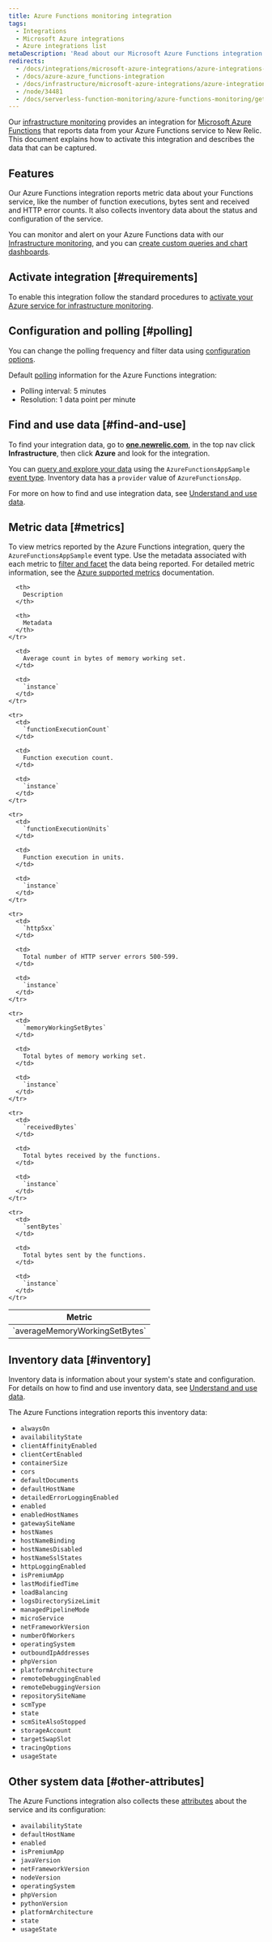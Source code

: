 ```yaml
---
title: Azure Functions monitoring integration
tags:
  - Integrations
  - Microsoft Azure integrations
  - Azure integrations list
metaDescription: 'Read about our Microsoft Azure Functions integration: what data it reports, and how to enable it.'
redirects:
  - /docs/integrations/microsoft-azure-integrations/azure-integrations-list/azure-functions-monitoring-integration
  - /docs/azure-azure_functions-integration
  - /docs/infrastructure/microsoft-azure-integrations/azure-integrations-list/azure-functions-integration-new-relic-infrastructure
  - /node/34481
  - /docs/serverless-function-monitoring/azure-functions-monitoring/get-started/azure-functions-monitoring-integration
---
```


Our [infrastructure monitoring](/docs/infrastructure) provides an integration for [Microsoft Azure Functions](https://azure.microsoft.com/en-us/services/functions/) that reports data from your Azure Functions service to New Relic. This document explains how to activate this integration and describes the data that can be captured.

## Features

Our Azure Functions integration reports metric data about your Functions service, like the number of function executions, bytes sent and received and HTTP error counts. It also collects inventory data about the status and configuration of the service.

You can monitor and alert on your Azure Functions data with our [Infrastructure monitoring](/docs/infrastructure), and you can [create custom queries and chart dashboards](/docs/using-new-relic/data/understand-data/query-new-relic-data).

## Activate integration [#requirements]

To enable this integration follow the standard procedures to [activate your Azure service for infrastructure monitoring](/docs/infrastructure/microsoft-azure-integrations/getting-started/activate-azure-integrations).

## Configuration and polling [#polling]

You can change the polling frequency and filter data using [configuration options](/docs/integrations/new-relic-integrations/getting-started/configure-polling-frequency-data-collection-cloud-integrations).

Default [polling](/docs/infrastructure/microsoft-azure-integrations/azure-integrations-list/azure-polling-intervals-infrastructure-integrations) information for the Azure Functions integration:

* Polling interval: 5 minutes
* Resolution: 1 data point per minute

## Find and use data [#find-and-use]

To find your integration data, go to **[one.newrelic.com](http://one.newrelic.com)**, in the top nav click **Infrastructure**, then click **Azure** and look for the integration.

You can [query and explore your data](/docs/using-new-relic/data/understand-data/query-new-relic-data) using the `AzureFunctionsAppSample` [event type](/docs/insights/use-insights-ui/getting-started/introduction-new-relic-insights#event-type). Inventory data has a `provider` value of `AzureFunctionsApp`.

For more on how to find and use integration data, see [Understand and use data](/docs/infrastructure/integrations/find-use-infrastructure-integration-data).

## Metric data [#metrics]

To view metrics reported by the Azure Functions integration, query the `AzureFunctionsAppSample` event type. Use the metadata associated with each metric to [filter and facet](/docs/infrastructure/integrations-getting-started/getting-started/understand-integration-data-data-types#metric) the data being reported. For detailed metric information, see the [Azure supported metrics](https://docs.microsoft.com/en-us/azure/azure-monitor/platform/metrics-supported#microsoftwebsites-functions) documentation.

<table>
  <thead>
    <tr>
      <th style={{ width: "290px" }}>
        Metric
      </th>

      <th>
        Description
      </th>

      <th>
        Metadata
      </th>
    </tr>
  </thead>

  <tbody>
    <tr>
      <td>
        `averageMemoryWorkingSetBytes`
      </td>

      <td>
        Average count in bytes of memory working set.
      </td>

      <td>
        `instance`
      </td>
    </tr>

    <tr>
      <td>
        `functionExecutionCount`
      </td>

      <td>
        Function execution count.
      </td>

      <td>
        `instance`
      </td>
    </tr>

    <tr>
      <td>
        `functionExecutionUnits`
      </td>

      <td>
        Function execution in units.
      </td>

      <td>
        `instance`
      </td>
    </tr>

    <tr>
      <td>
        `http5xx`
      </td>

      <td>
        Total number of HTTP server errors 500-599.
      </td>

      <td>
        `instance`
      </td>
    </tr>

    <tr>
      <td>
        `memoryWorkingSetBytes`
      </td>

      <td>
        Total bytes of memory working set.
      </td>

      <td>
        `instance`
      </td>
    </tr>

    <tr>
      <td>
        `receivedBytes`
      </td>

      <td>
        Total bytes received by the functions.
      </td>

      <td>
        `instance`
      </td>
    </tr>

    <tr>
      <td>
        `sentBytes`
      </td>

      <td>
        Total bytes sent by the functions.
      </td>

      <td>
        `instance`
      </td>
    </tr>
  </tbody>
</table>

## Inventory data [#inventory]

Inventory data is information about your system's state and configuration. For details on how to find and use inventory data, see [Understand and use data](/docs/infrastructure/integrations/find-use-infrastructure-integration-data#inventory-data).

The Azure Functions integration reports this inventory data:

* `alwaysOn`
* `availabilityState`
* `clientAffinityEnabled`
* `clientCertEnabled`
* `containerSize`
* `cors`
* `defaultDocuments`
* `defaultHostName`
* `detailedErrorLoggingEnabled`
* `enabled`
* `enabledHostNames`
* `gatewaySiteName`
* `hostNames`
* `hostNameBinding`
* `hostNamesDisabled`
* `hostNameSslStates`
* `httpLoggingEnabled`
* `isPremiumApp`
* `lastModifiedTime`
* `loadBalancing`
* `logsDirectorySizeLimit`
* `managedPipelineMode`
* `microService`
* `netFrameworkVersion`
* `numberOfWorkers`
* `operatingSystem`
* `outboundIpAddresses`
* `phpVersion`
* `platformArchitecture`
* `remoteDebuggingEnabled`
* `remoteDebuggingVersion`
* `repositorySiteName`
* `scmType`
* `state`
* `scmSiteAlsoStopped`
* `storageAccount`
* `targetSwapSlot`
* `tracingOptions`
* `usageState`

## Other system data [#other-attributes]

The Azure Functions integration also collects these [attributes](/docs/accounts-partnerships/education/getting-started-new-relic/glossary#attribute) about the service and its configuration:

* `availabilityState`
* `defaultHostName`
* `enabled`
* `isPremiumApp`
* `javaVersion`
* `netFrameworkVersion`
* `nodeVersion`
* `operatingSystem`
* `phpVersion`
* `pythonVersion`
* `platformArchitecture`
* `state`
* `usageState`
